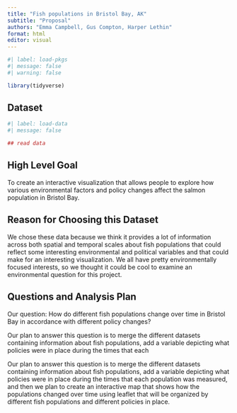 ```yaml
---
title: "Fish populations in Bristol Bay, AK"
subtitle: "Proposal"
authors: "Emma Campbell, Gus Compton, Harper Lethin"
format: html
editor: visual
---
```


```r
#| label: load-pkgs
#| message: false
#| warning: false

library(tidyverse)
```

## Dataset

```r
#| label: load-data
#| message: false

## read data 
```

## High Level Goal

To create an interactive visualization that allows people to explore how various environmental factors and policy changes affect the salmon population in Bristol Bay.

## Reason for Choosing this Dataset

We chose these data because we think it provides a lot of information across both spatial and temporal scales about fish populations that could reflect some interesting environmental and political variables and that could make for an interesting visualization. We all have pretty environmentally focused interests, so we thought it could be cool to examine an environmental question for this project.

## Questions and Analysis Plan

Our question: How do different fish populations change over time in Bristol Bay in accordance with different policy changes?

Our plan to answer this question is to merge the different datasets containing information about fish populations, add a variable depicting what policies were in place during the times that each

Our plan to answer this question is to merge the different datasets containing information about fish populations, add a variable depicting what policies were in place during the times that each population was measured, and then we plan to create an interactive map that shows how the populations changed over time using leaflet that will be organized by different fish populations and different policies in place.
